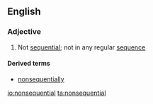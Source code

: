==English==

===Adjective===
{{en-adj|-}}

# Not [[sequential]]; not in any regular [[sequence]]

====Derived terms====
* [[nonsequentially]]

[[io:nonsequential]]
[[ta:nonsequential]]